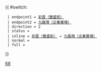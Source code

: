 {{ #switch: {{{format|}}}
  | endpoint1 = [[彩雲（豐盛街）巴士總站|彩雲（豐盛街）]]
  | endpoint2 = [[九龍灣公共運輸交匯處|九龍灣（企業廣場）]]
  | direction = 2
  | status = 
  | inline = [[彩雲（豐盛街）巴士總站|彩雲（豐盛街）]] ↔ [[九龍灣公共運輸交匯處|九龍灣（企業廣場）]]
  | normal =
  | full =
}}<noinclude>[[Category:九龍專線小巴路線模板|68]]</noinclude>
